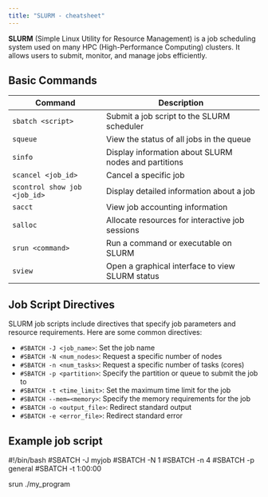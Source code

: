 ```yaml
---
title: "SLURM - cheatsheet"
---
```


**SLURM** (Simple Linux Utility for Resource Management) is a job scheduling system used on many HPC (High-Performance Computing) clusters. It allows users to submit, monitor, and manage jobs efficiently.

## Basic Commands

| Command                      | Description                                       |
|------------------------------|---------------------------------------------------|
| `sbatch <script>`            | Submit a job script to the SLURM scheduler        |
| `squeue`                     | View the status of all jobs in the queue          |
| `sinfo`                      | Display information about SLURM nodes and partitions |
| `scancel <job_id>`           | Cancel a specific job                             |
| `scontrol show job <job_id>` | Display detailed information about a job           |
| `sacct`                      | View job accounting information                    |
| `salloc`                     | Allocate resources for interactive job sessions   |
| `srun <command>`             | Run a command or executable on SLURM              |
| `sview`                      | Open a graphical interface to view SLURM status   |

## Job Script Directives

SLURM job scripts include directives that specify job parameters and resource requirements. Here are some common directives:

- `#SBATCH -J <job_name>`: Set the job name
- `#SBATCH -N <num_nodes>`: Request a specific number of nodes
- `#SBATCH -n <num_tasks>`: Request a specific number of tasks (cores)
- `#SBATCH -p <partition>`: Specify the partition or queue to submit the job to
- `#SBATCH -t <time_limit>`: Set the maximum time limit for the job
- `#SBATCH --mem=<memory>`: Specify the memory requirements for the job
- `#SBATCH -o <output_file>`: Redirect standard output
- `#SBATCH -e <error_file>`: Redirect standard error

::: {.callout-caution collapse="true"}
## Example job script
#!/bin/bash
#SBATCH -J myjob
#SBATCH -N 1
#SBATCH -n 4
#SBATCH -p general
#SBATCH -t 1:00:00

srun ./my_program
:::